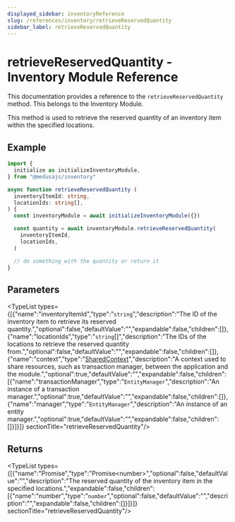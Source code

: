 ```yaml
---
displayed_sidebar: inventoryReference
slug: /references/inventory/retrieveReservedQuantity
sidebar_label: retrieveReservedQuantity
---
```



# retrieveReservedQuantity - Inventory Module Reference

This documentation provides a reference to the `retrieveReservedQuantity` method. This belongs to the Inventory Module.

This method is used to retrieve the reserved quantity of an inventory item within the specified locations.

## Example

```ts
import {
  initialize as initializeInventoryModule,
} from "@medusajs/inventory"

async function retrieveReservedQuantity (
  inventoryItemId: string,
  locationIds: string[],
) {
  const inventoryModule = await initializeInventoryModule({})

  const quantity = await inventoryModule.retrieveReservedQuantity(
    inventoryItemId,
    locationIds,
  )

  // do something with the quantity or return it
}
```

## Parameters

<TypeList types={[{"name":"inventoryItemId","type":"`string`","description":"The ID of the inventory item to retrieve its reserved quantity.","optional":false,"defaultValue":"","expandable":false,"children":[]},{"name":"locationIds","type":"`string`[]","description":"The IDs of the locations to retrieve the reserved quantity from.","optional":false,"defaultValue":"","expandable":false,"children":[]},{"name":"context","type":"[SharedContext](../../interfaces/inventory.SharedContext.mdx)","description":"A context used to share resources, such as transaction manager, between the application and the module.","optional":true,"defaultValue":"","expandable":false,"children":[{"name":"transactionManager","type":"`EntityManager`","description":"An instance of a transaction manager.","optional":true,"defaultValue":"","expandable":false,"children":[]},{"name":"manager","type":"`EntityManager`","description":"An instance of an entity manager.","optional":true,"defaultValue":"","expandable":false,"children":[]}]}]}  sectionTitle="retrieveReservedQuantity"/>

## Returns

<TypeList types={[{"name":"Promise","type":"Promise&#60;number&#62;","optional":false,"defaultValue":"","description":"The reserved quantity of the inventory item in the specified locations.","expandable":false,"children":[{"name":"number","type":"`number`","optional":false,"defaultValue":"","description":"","expandable":false,"children":[]}]}]}  sectionTitle="retrieveReservedQuantity"/>
